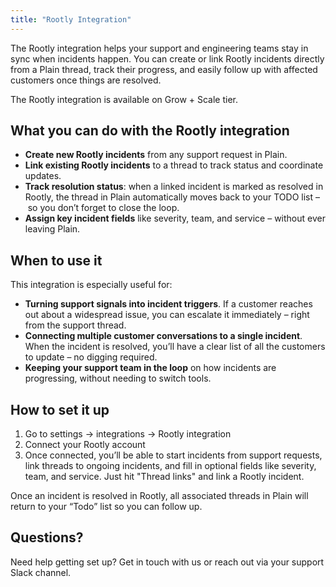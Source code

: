 ```yaml
---
title: "Rootly Integration"
---
```


The Rootly integration helps your support and engineering teams stay in sync when incidents happen. You can create or link Rootly incidents directly from a Plain thread, track their progress, and easily follow up with affected customers once things are resolved.

The Rootly integration is available on Grow \+ Scale tier. 

## **What you can do with the Rootly integration**

- **Create new Rootly incidents** from any support request in Plain.
- **Link existing Rootly incidents** to a thread to track status and coordinate updates.
- **Track resolution status**: when a linked incident is marked as resolved in Rootly, the thread in Plain automatically moves back to your TODO list – so you don’t forget to close the loop.
- **Assign key incident fields** like severity, team, and service – without ever leaving Plain.

## **When to use it**

This integration is especially useful for:

- **Turning support signals into incident triggers**. If a customer reaches out about a widespread issue, you can escalate it immediately – right from the support thread.
- **Connecting multiple customer conversations to a single incident**. When the incident is resolved, you’ll have a clear list of all the customers to update – no digging required.
- **Keeping your support team in the loop** on how incidents are progressing, without needing to switch tools.

## **How to set it up**

1. Go to settings → integrations → Rootly integration
2. Connect your Rootly account 
3. Once connected, you’ll be able to start incidents from support requests, link threads to ongoing incidents, and fill in optional fields like severity, team, and service. Just hit "Thread links" and link a Rootly incident. 

Once an incident is resolved in Rootly, all associated threads in Plain will return to your “Todo” list so you can follow up.

## **Questions?**

Need help getting set up? Get in touch with us or reach out via your support Slack channel.

